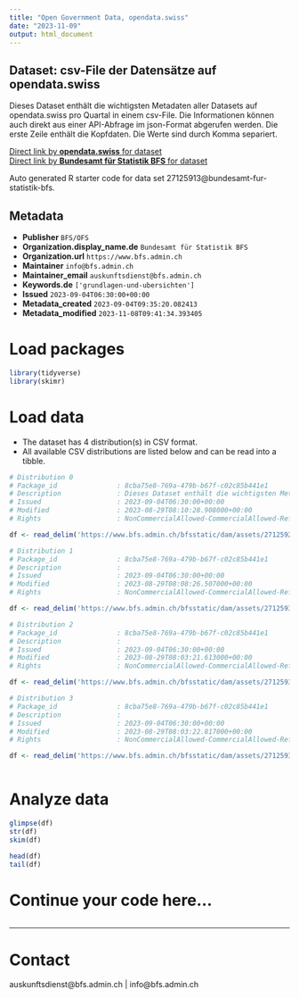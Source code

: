 ```yaml
---
title: "Open Government Data, opendata.swiss"
date: "2023-11-09"
output: html_document
---
```


## Dataset: csv-File der Datensätze auf opendata.swiss

Dieses Dataset enthält die wichtigsten Metadaten aller Datasets auf opendata.swiss pro Quartal in einem csv-File. Die Informationen können auch direkt aus einer API-Abfrage im json-Format abgerufen werden. Die erste Zeile enthält die Kopfdaten. Die Werte sind durch Komma separiert.

[Direct link by **opendata.swiss** for dataset](https://opendata.swiss/de/dataset/csv-file-der-datensatze-auf-opendata-swiss)<br>
[Direct link by **Bundesamt für Statistik BFS** for dataset](https://www.bfs.admin.ch/asset/de/ts-d-00.02-OGD-03)

Auto generated R starter code for data set 27125913@bundesamt-fur-statistik-bfs.

## Metadata

- **Publisher** `BFS/OFS`
- **Organization.display_name.de** `Bundesamt für Statistik BFS`
- **Organization.url** `https://www.bfs.admin.ch`
- **Maintainer** `info@bfs.admin.ch`
- **Maintainer_email** `auskunftsdienst@bfs.admin.ch`
- **Keywords.de** `['grundlagen-und-ubersichten']`
- **Issued** `2023-09-04T06:30:00+00:00`
- **Metadata_created** `2023-09-04T09:35:20.082413`
- **Metadata_modified** `2023-11-08T09:41:34.393405`


# Load packages

```r

library(tidyverse)
library(skimr)

```

# Load data

-   The dataset has 4 distribution(s) in CSV format.
-   All available CSV distributions are listed below and can be read into a tibble.

```r

# Distribution 0
# Package_id               : 8cba75e8-769a-479b-b67f-c02c85b441e1
# Description              : Dieses Dataset enthält die wichtigsten Metadaten aller Datasets auf opendata.swiss pro Quartal in einem csv-File. Die Informationen können auch direkt aus einer API-Abfrage im json-Format abgerufen werden. Die erste Zeile enthält die Kopfdaten. Die Werte sind durch Komma separiert.
# Issued                   : 2023-09-04T06:30:00+00:00
# Modified                 : 2023-08-29T08:10:28.908000+00:00
# Rights                   : NonCommercialAllowed-CommercialAllowed-ReferenceNotRequired

df <- read_delim('https://www.bfs.admin.ch/bfsstatic/dam/assets/27125926/master')

# Distribution 1
# Package_id               : 8cba75e8-769a-479b-b67f-c02c85b441e1
# Description              : 
# Issued                   : 2023-09-04T06:30:00+00:00
# Modified                 : 2023-08-29T08:08:26.507000+00:00
# Rights                   : NonCommercialAllowed-CommercialAllowed-ReferenceNotRequired

df <- read_delim('https://www.bfs.admin.ch/bfsstatic/dam/assets/27125930/master')

# Distribution 2
# Package_id               : 8cba75e8-769a-479b-b67f-c02c85b441e1
# Description              : 
# Issued                   : 2023-09-04T06:30:00+00:00
# Modified                 : 2023-08-29T08:03:21.613000+00:00
# Rights                   : NonCommercialAllowed-CommercialAllowed-ReferenceNotRequired

df <- read_delim('https://www.bfs.admin.ch/bfsstatic/dam/assets/27125932/master')

# Distribution 3
# Package_id               : 8cba75e8-769a-479b-b67f-c02c85b441e1
# Description              : 
# Issued                   : 2023-09-04T06:30:00+00:00
# Modified                 : 2023-08-29T08:03:22.817000+00:00
# Rights                   : NonCommercialAllowed-CommercialAllowed-ReferenceNotRequired

df <- read_delim('https://www.bfs.admin.ch/bfsstatic/dam/assets/27125931/master')



```

# Analyze data

```r

glimpse(df)
str(df)
skim(df)

head(df)
tail(df)

```

# Continue your code here...

```r

```

------------------------------------------------------------------------

# Contact

auskunftsdienst@bfs.admin.ch | info@bfs.admin.ch
